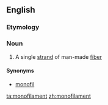 ==English==

===Etymology===
{{prefix|mono|filament}}

===Noun===
{{en-noun}}

# {{textiles}} A single [[strand]] of man-made [[fiber]]

====Synonyms====
*[[monofil]]

[[ta:monofilament]]
[[zh:monofilament]]